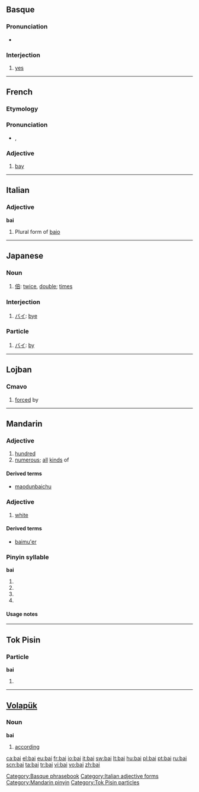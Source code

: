 {{also|bāi|bái|bǎi|bài|băi}}
==Basque==

===Pronunciation===
* {{IPA|/baj/|lang=eu}}

===Interjection===
{{infl|eu|interjection}}

# [[yes]]

[[Category:Basque phrasebook]]

----

==French==

===Etymology===
{{etyl|la|fr}} {{term|lang=la|badius}}

===Pronunciation===
* {{IPA|/bɛ/|lang=fr}}, {{SAMPA|/bE/}}

===Adjective===
{{fr-adj}}

# [[bay]]

----

==Italian==

===Adjective===
'''bai''' {{m}}

# Plural form of [[baio]]

[[Category:Italian adjective forms]]

----

==Japanese==

===Noun===
{{ja-noun|r|hira=ばい|hidx=はい'}}

# [[倍]]: [[twice]], [[double]]; [[times]]

===Interjection===
{{ja-pos|r|interjection|kata=バイ|hidx=はい'}}

# [[バイ]]: [[bye]]

===Particle===
{{ja-pos|r|particle|kata=バイ|hidx=はい'}}

# [[バイ]]: [[by]]

----

==Lojban==

===Cmavo===
{{jbo-cmavo}}

# [[forced]] by

----

==Mandarin==

===Adjective===
{{cmn-adj|p|pin=bai3|pint=bai3|tas=百}}

# [[hundred]]
# [[numerous]]; [[all]] [[kinds]] of

====Derived terms====
* [[maodunbaichu]]

===Adjective===
{{cmn-adj|p|pin=bái|pint=bai2|tas=白}}

# [[white]]

====Derived terms====
* [[baimu'er]]

===Pinyin syllable===
'''bai'''

# {{nonstandard spelling of|lang=cmn|sc=Latn|[[bāi]]}}
# {{nonstandard spelling of|lang=cmn|sc=Latn|[[bái]]}}
# {{nonstandard spelling of|lang=cmn|sc=Latn|[[bǎi]]}}
# {{nonstandard spelling of|lang=cmn|sc=Latn|[[bài]]}}

====Usage notes====
{{zh-tone}}

[[Category:Mandarin pinyin]]

----

==Tok Pisin==

===Particle===
'''bai'''

# {{non-gloss definition|indicates [[future]] tense}}

[[Category:Tok Pisin particles]]

----

==[[Volapük]]==

===Noun===
'''bai'''

# [[according]]

[[ca:bai]]
[[el:bai]]
[[eu:bai]]
[[fr:bai]]
[[io:bai]]
[[it:bai]]
[[sw:bai]]
[[lt:bai]]
[[hu:bai]]
[[pl:bai]]
[[pt:bai]]
[[ru:bai]]
[[scn:bai]]
[[ta:bai]]
[[tr:bai]]
[[vi:bai]]
[[vo:bai]]
[[zh:bai]]